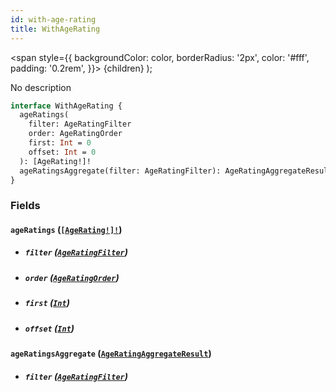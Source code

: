 ```yaml
---
id: with-age-rating
title: WithAgeRating
---
```


<span
style={{
      backgroundColor: color,
      borderRadius: '2px',
      color: '#fff',
      padding: '0.2rem',
    }}>
{children}
</span>
);

No description

```graphql
interface WithAgeRating {
  ageRatings(
    filter: AgeRatingFilter
    order: AgeRatingOrder
    first: Int = 0
    offset: Int = 0
  ): [AgeRating!]!
  ageRatingsAggregate(filter: AgeRatingFilter): AgeRatingAggregateResult
}
```

### Fields

#### `ageRatings` ([`[AgeRating!]!`](/docs/schema/objects/age-rating))

- ##### `filter` ([`AgeRatingFilter`](/docs/schema/inputs/age-rating-filter))

- ##### `order` ([`AgeRatingOrder`](/docs/schema/inputs/age-rating-order))

- ##### `first` ([`Int`](/docs/schema/scalars/int))

- ##### `offset` ([`Int`](/docs/schema/scalars/int))

#### `ageRatingsAggregate` ([`AgeRatingAggregateResult`](/docs/schema/objects/age-rating-aggregate-result))

- ##### `filter` ([`AgeRatingFilter`](/docs/schema/inputs/age-rating-filter))
